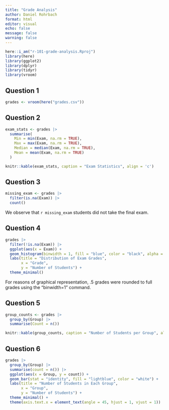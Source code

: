 ```yaml
---
title: "Grade Analysis"
author: Daniel Rohrbach
format: html
editor: visual
echo: false
message: false
warning: false
---
```


```r
here::i_am("r-101-grade-analysis.Rproj")
library(here)
library(ggplot2)
library(dplyr)
library(tidyr)
library(vroom)
```
## Question 1
```r
grades <- vroom(here("grades.csv"))
```
## Question 2
```r
exam_stats <- grades |> 
  summarise(
    Min = min(Exam, na.rm = TRUE),
    Max = max(Exam, na.rm = TRUE),
    Median = median(Exam, na.rm = TRUE),
    Mean = mean(Exam, na.rm = TRUE)
  )

knitr::kable(exam_stats, caption = "Exam Statistics", align = 'c')
```

## Question 3
```r
missing_exam <- grades |> 
  filter(is.na(Exam)) |> 
  count()
```
We observe that `r missing_exam` students did not take the final exam.

## Question 4
```r
grades |> 
  filter(!is.na(Exam)) |> 
  ggplot(aes(x = Exam)) + 
  geom_histogram(binwidth = 1, fill = "blue", color = "black", alpha = 0.6) +
  labs(title = "Distribution of Exam Grades", 
       x = "Grade", 
       y = "Number of Students") +
  theme_minimal()
```

For reasons of graphical representation, .5 grades were rounded to full grades using the "binwidth=1" command. 

## Question 5
```r
group_counts <- grades |> 
  group_by(Group) |> 
  summarise(Count = n())

knitr::kable(group_counts, caption = "Number of Students per Group", align = 'c')
```

## Question 6
```r
grades |>
  group_by(Group) |>
  summarise(count = n()) |>
  ggplot(aes(x = Group, y = count)) + 
  geom_bar(stat = "identity", fill = "lightblue", color = "white") + 
  labs(title = "Number of Students in Each Group", 
       x = "Group", 
       y = "Number of Students") +
  theme_minimal() +
  theme(axis.text.x = element_text(angle = 45, hjust = 1, vjust = 1))
```


